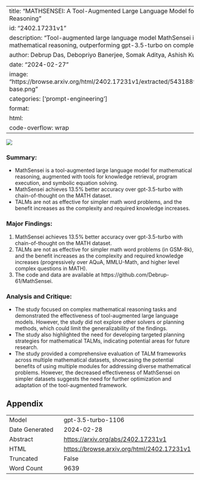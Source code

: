 
---
title: "MATHSENSEI: A Tool-Augmented Large Language Model for Mathematical Reasoning"
id: "2402.17231v1"
description: "Tool-augmented large language model MathSensei improves mathematical reasoning, outperforming gpt-3.5-turbo on complex problems."
author: Debrup Das, Debopriyo Banerjee, Somak Aditya, Ashish Kulkarni
date: "2024-02-27"
image: "https://browse.arxiv.org/html/2402.17231v1/extracted/5431889/images/knowledge-base.png"
categories: ['prompt-engineering']
format:
  html:
    code-overflow: wrap
---

![](https://browse.arxiv.org/html/2402.17231v1/extracted/5431889/images/knowledge-base.png)



### Summary:
- MathSensei is a tool-augmented large language model for mathematical reasoning, augmented with tools for knowledge retrieval, program execution, and symbolic equation solving.
- MathSensei achieves 13.5% better accuracy over gpt-3.5-turbo with chain-of-thought on the MATH dataset.
- TALMs are not as effective for simpler math word problems, and the benefit increases as the complexity and required knowledge increases.

### Major Findings:
1. MathSensei achieves 13.5% better accuracy over gpt-3.5-turbo with chain-of-thought on the MATH dataset.
2. TALMs are not as effective for simpler math word problems (in GSM-8k), and the benefit increases as the complexity and required knowledge increases (progressively over AQuA, MMLU-Math, and higher level complex questions in MATH).
3. The code and data are available at https://github.com/Debrup-61/MathSensei.

### Analysis and Critique:
- The study focused on complex mathematical reasoning tasks and demonstrated the effectiveness of tool-augmented large language models. However, the study did not explore other solvers or planning methods, which could limit the generalizability of the findings.
- The study also highlighted the need for developing targeted planning strategies for mathematical TALMs, indicating potential areas for future research.
- The study provided a comprehensive evaluation of TALM frameworks across multiple mathematical datasets, showcasing the potential benefits of using multiple modules for addressing diverse mathematical problems. However, the decreased effectiveness of MathSensei on simpler datasets suggests the need for further optimization and adaptation of the tool-augmented framework.

## Appendix

|          |          |
|----------|----------|
| Model     | gpt-3.5-turbo-1106       |
| Date Generated     | 2024-02-28       |
| Abstract | [https://arxiv.org/abs/2402.17231v1](https://arxiv.org/abs/2402.17231v1)        |
| HTML     | [https://browse.arxiv.org/html/2402.17231v1](https://browse.arxiv.org/html/2402.17231v1)       |
| Truncated       | False       |
| Word Count       | 9639       |